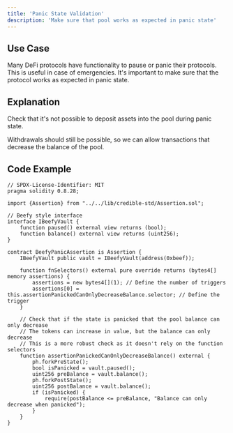 ```yaml
---
title: 'Panic State Validation'
description: 'Make sure that pool works as expected in panic state'
---
```


## Use Case

Many DeFi protocols have functionality to pause or panic their protocols. This is useful in case of emergencies.
It's important to make sure that the protocol works as expected in panic state.

## Explanation
Check that it's not possible to deposit assets into the pool during panic state.

Withdrawals should still be possible, so we can allow transactions that decrease the balance of the pool.

## Code Example

```solidity
// SPDX-License-Identifier: MIT
pragma solidity 0.8.28;

import {Assertion} from "../../lib/credible-std/Assertion.sol";

// Beefy style interface
interface IBeefyVault {
    function paused() external view returns (bool);
    function balance() external view returns (uint256);
}

contract BeefyPanicAssertion is Assertion {
    IBeefyVault public vault = IBeefyVault(address(0xbeef));

    function fnSelectors() external pure override returns (bytes4[] memory assertions) {
        assertions = new bytes4[](1); // Define the number of triggers
        assertions[0] = this.assertionPanickedCanOnlyDecreaseBalance.selector; // Define the trigger
    }

    // Check that if the state is panicked that the pool balance can only decrease
    // The tokens can increase in value, but the balance can only decrease
    // This is a more robust check as it doesn't rely on the function selectors
    function assertionPanickedCanOnlyDecreaseBalance() external {
        ph.forkPreState();
        bool isPanicked = vault.paused();
        uint256 preBalance = vault.balance();
        ph.forkPostState();
        uint256 postBalance = vault.balance();
        if (isPanicked) {
            require(postBalance <= preBalance, "Balance can only decrease when panicked");
        }
    }
}
```
